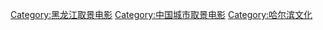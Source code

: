 [[Category:黑龙江取景电影|Category:黑龙江取景电影]]
[[Category:中国城市取景电影|Category:中国城市取景电影]]
[[Category:哈尔滨文化|Category:哈尔滨文化]]